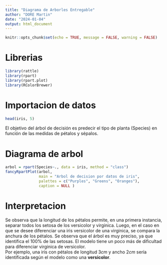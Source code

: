 ---
title: "Diagrama de Arborles Entregable"
author: "DORE Martin"
date: "2024-01-04"
output: html_document
---

```{r setup, include=FALSE}
knitr::opts_chunk$set(echo = TRUE, message = FALSE, warning = FALSE)
```


# Librerias
```{r}
library(rattle)
library(rpart)
library(rpart.plot)
library(RColorBrewer)
```


# Importacion de datos

```{r}
head(iris, 5)
```
El objetivo del árbol de decisión es predecir el tipo de planta (Species) en función de las medidas de pétalos y sépalos.

# Diagrama de arbol
```{r}
arbol = rpart(Species~., data = iris, method = "class")
fancyRpartPlot(arbol,
               main = "Arbol de decision por datos de iris",
               palettes = c("Purples", "Greens", "Oranges"),
               caption = NULL )
```

# Interpretacion

Se observa que la longitud de los pétalos permite, en una primera instancia, separar todos los setosa de los versicolor y virginica. Luego, en el caso en que se desee diferenciar una iris versicolor de una virginica, se compara la anchura de los pétalos. Se observa que el árbol es muy preciso, ya que identifica el $100\%$ de las setosas. El modelo tiene un poco más de dificultad para diferenciar virginica de versicolor.  
Por ejemplo, una iris con pétalos de longitud $3 cm$ y ancho $2 cm$ sería identificada según el modelo como una **versicolor**.


